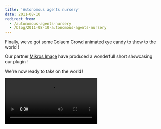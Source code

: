 ```yaml
---
title: 'Autonomous agents nursery'
date: 2011-08-10
redirect_from:
  - /autonomous-agents-nursery
  - /blog/2011-08-10-autonomous-agents-nursery
---
```



Finally, we've got some Golaem Crowd animated eye candy to show to the world !

Our partner [Mikros Image](http://www.mikrosimage.eu/) have produced a
wonderfull short showcasing our plugin !

We're now ready to take on the world !

<Video src="https://www.youtube.com/watch?v=9VfNyq_GwCI" />

Agents order and more videos at <http://golaem.com/golaem-project>.
